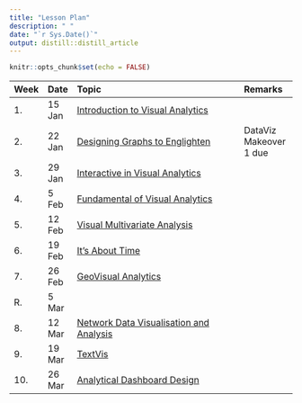 ```yaml
---
title: "Lesson Plan"
description: " "
date: "`r Sys.Date()`"
output: distill::distill_article
---
```


```r
knitr::opts_chunk$set(echo = FALSE)
```

-----------------------------------------------------------------------------------------------
Week Date   Topic                                                                         Remarks
---- ------ ----------------------------------------------------------------------------- ---------------------
1.   15 Jan  [Introduction to Visual Analytics](outline/Lesson01_outline.html)                

2.   22 Jan  [Designing Graphs to Englighten](outline/Lesson02_outline.html)              DataViz Makeover 1 due

3.   29 Jan  [Interactive in Visual Analytics](outline/Lesson03_outline.html)         

4.   5 Feb  [Fundamental of Visual Analytics](outline/Lesson04_outline.html)           

5.   12 Feb  [Visual Multivariate Analysis](outline/Lesson05_outline.html)

6.   19 Feb  [It's About Time](outline/Lesson06_outline.html)
        
7.   26 Feb  [GeoVisual Analytics](outline/Lesson07_outline.html)       

R.   5 Mar  []()                               

8.   12 Mar  [Network Data Visualisation and Analysis](outline/Lesson09_outline.html)

9.   19 Mar  [TextVis](outline/Lesson10_outline.html)        

10.  26 Mar  [Analytical Dashboard Design](outline/Lesson10_outline.html)                 

----------------------------------------------------------------





